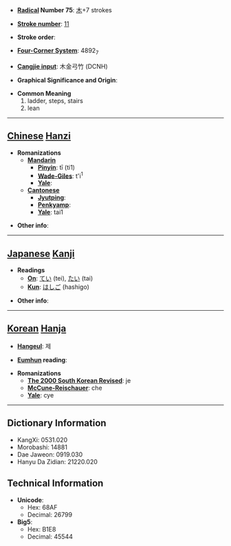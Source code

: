 * '''[[Wiktionary:Chinese radical index| Radical]] Number 75''': [[Wiktionary:Chinese radical index 木|木]]+7 strokes

* '''[[Wiktionary:Chinese total strokes index|Stroke number]]''': [[Wiktionary:Chinese total strokes index 11|11]]

* '''Stroke order''': 

* '''[[Wiktionary:Chinese four corner index|Four-Corner System]]''': 4892<sub>7</sub>

* '''[[Wiktionary:Chinese Cangjie index|Cangjie input]]''': 木金弓竹 (DCNH)

* '''Graphical Significance and Origin''': 

* '''Common Meaning'''
*#ladder, steps, stairs
*# lean


----

== [[Chinese]] [[Hanzi]] ==

* '''Romanizations'''
** '''[[Mandarin]]'''
*** '''[[Pinyin]]''': tī (ti1)
*** '''[[Wade-Giles]]''': t'i<sup>1</sup>
*** '''[[Yale]]''': 
** '''[[Cantonese]]'''
*** '''[[Jyutping]]''':
*** '''[[Penkyamp]]''': 
*** '''[[Yale]]''': tai1

* '''Other info''': 

----

== [[Japanese]] [[Kanji]] ==

* '''Readings'''
** '''[[On]]''': [[てい]] (tei), [[たい]] (tai)
** '''[[Kun]]''': [[はしご]] (hashigo)

* '''Other info''':  

----

== [[Korean]] [[Hanja]] ==

* '''[[Hangeul]]''': 제

* '''[[Eumhun]] reading''': 

* '''Romanizations'''
** '''[[The 2000 South Korean Revised Romanization|The 2000 South Korean Revised]]''': je
** '''[[McCune-Reischauer]]''': che
** '''[[Yale]]''': cye

----

== Dictionary Information ==

* KangXi: 0531.020
* Morobashi: 14881
* Dae Jaweon: 0919.030
* Hanyu Da Zidian: 21220.020

== Technical Information ==

* '''Unicode''':
** Hex: 68AF
** Decimal: 26799
* '''Big5''':
** Hex: B1E8
** Decimal: 45544